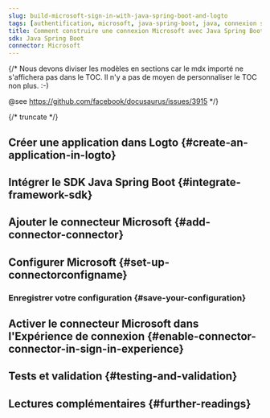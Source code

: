 ```yaml
---
slug: build-microsoft-sign-in-with-java-spring-boot-and-logto
tags: [authentification, microsoft, java-spring-boot, java, connexion sociale, connexion, login]
title: Comment construire une connexion Microsoft avec Java Spring Boot
sdk: Java Spring Boot
connector: Microsoft
---
```


{/*
  Nous devons diviser les modèles en sections car le mdx importé ne s'affichera pas dans le TOC.
  Il n'y a pas de moyen de personnaliser le TOC non plus. :-)

  @see https://github.com/facebook/docusaurus/issues/3915
*/}




{/* truncate */}

<Intro connector={connector} sdk="Java Spring Boot" link="https://spring.io/projects/spring-boot" />

## Créer une application dans Logto \{#create-an-application-in-logto}

<CreateApplication type="Application web traditionnelle" framework="Java Spring Boot" />

## Intégrer le SDK Java Spring Boot \{#integrate-framework-sdk}

<IntegrateSdk />

## Ajouter le connecteur Microsoft \{#add-connector-connector}

<AddSocialConnector connector={connector} framework="Java Spring Boot" />

## Configurer Microsoft \{#set-up-connectorconfigname}

<ConnectorGuide />

### Enregistrer votre configuration \{#save-your-configuration}

<SaveYourConfiguration connector={connector} />

## Activer le connecteur Microsoft dans l'Expérience de connexion \{#enable-connector-connector-in-sign-in-experience}

<EnableSocialConnector connector={connector} />

## Tests et validation \{#testing-and-validation}

<TestingAndValidation connector={connector} sdk="Java Spring Boot" />

## Lectures complémentaires \{#further-readings}

<FurtherReadings />
